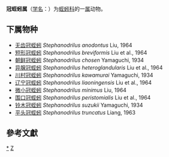 {{Automatic taxobox
| taxon = Stephanodrilus 
| authority = Pierantoni, 1906
}}
'''冠蛭蚓属'''（[[学名|学名]]：{{lang|la|''Stephanodrilus''}}）为[[蛭蚓科|蛭蚓科]]的一[[属|属]]动物。

==下属物种==
* [[无齿冠蛭蚓|无齿冠蛭蚓]] ''Stephanodrilus anodontus'' Liu, 1964
* [[短形冠蛭蚓|短形冠蛭蚓]] ''Stephanodrilus breviformis'' Liu et al., 1964
* [[朝鲜冠蛭蚓|朝鲜冠蛭蚓]] ''Stephanodrilus chosen'' Yamaguchi, 1934
* [[异腺冠蛭蚓|异腺冠蛭蚓]] ''Stephanodrilus heteroglandularis'' Liu et al., 1964
* [[川村冠蛭蚓|川村冠蛭蚓]] ''Stephanodrilus kawamurai'' Yamaguchi, 1934
* [[辽宁冠蛭蚓|辽宁冠蛭蚓]] ''Stephanodrilus liaoningensis'' Liu et al., 1964
* [[微小冠蛭蚓|微小冠蛭蚓]] ''Stephanodrilus minimus'' Liu, 1964
* [[围口冠蛭蚓|围口冠蛭蚓]] ''Stephanodrilus peristomialis'' Liu et al., 1964
* [[铃木冠蛭蚓|铃木冠蛭蚓]] ''Stephanodrilus suzukii'' Yamaguchi, 1934
* [[平头冠蛭蚓|平头冠蛭蚓]] ''Stephanodrilus truncatus'' Liang, 1963

==參考文獻==
{{reflist}}

{{taxonbar}}

[[Category:_冠蛭蚓属|*]]
[[Category:_1906年描述的分类群|Z]]